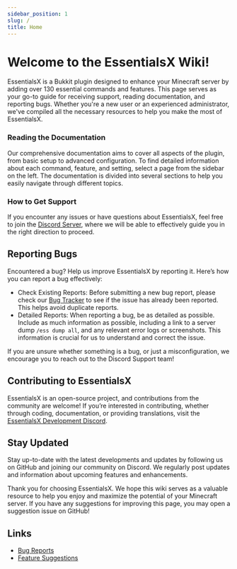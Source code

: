 ```yaml
---
sidebar_position: 1
slug: /
title: Home
---
```

# Welcome to the EssentialsX Wiki!

EssentialsX is a Bukkit plugin designed to enhance your Minecraft server by adding over 130 essential commands and features. This page serves as your go-to guide for receiving support, reading documentation, and reporting bugs. Whether you're a new user or an experienced administrator, we've compiled all the necessary resources to help you make the most of EssentialsX.

### Reading the Documentation
Our comprehensive documentation aims to cover all aspects of the plugin, from basic setup to advanced configuration. To find detailed information about each command, feature, and setting, select a page from the sidebar on the left. The documentation is divided into several sections to help you easily navigate through different topics.

### How to Get Support
If you encounter any issues or have questions about EssentialsX, feel free to join the [Discord Server](https://discord.gg/h8CnPSw), where we will be able to effectively guide you in the right direction to proceed.

## Reporting Bugs
Encountered a bug? Help us improve EssentialsX by reporting it. Here’s how you can report a bug effectively:

* Check Existing Reports: Before submitting a new bug report, please check our [Bug Tracker](https://github.com/EssentialsX/Essentials/issues?page=3&q=is%3Aopen+is%3Aissue+-label%3A%22misc%3A+pin%22+-label%3A%22type%3A+enhancement%22) to see if the issue has already been reported. This helps avoid duplicate reports.
* Detailed Reports: When reporting a bug, be as detailed as possible. Include as much information as possible, including a link to a server dump `/ess dump all`, and any relevant error logs or screenshots. This information is crucial for us to understand and correct the issue.

If you are unsure whether something is a bug, or just a misconfiguration, we encourage you to reach out to the Discord Support team!

## Contributing to EssentialsX
EssentialsX is an open-source project, and contributions from the community are welcome! If you’re interested in contributing, whether through coding, documentation, or providing translations, visit the [EssentialsX Development Discord](https://discord.gg/CUN7qVb).

## Stay Updated
Stay up-to-date with the latest developments and updates by following us on GitHub and joining our community on Discord. We regularly post updates and information about upcoming features and enhancements.

Thank you for choosing EssentialsX. We hope this wiki serves as a valuable resource to help you enjoy and maximize the potential of your Minecraft server.
If you have any suggestions for improving this page, you may open a suggestion issue on GitHub!


## Links
* [Bug Reports](https://github.com/EssentialsX/Essentials/issues/new?assignees=&labels=bug%3A+unconfirmed&projects=&template=report-a-bug.yml)
* [Feature Suggestions](https://github.com/EssentialsX/Essentials/issues/new?assignees=&labels=type%3A+enhancement&projects=&template=request-a-feature.yml)
